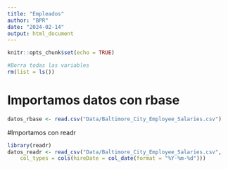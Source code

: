 ```yaml
---
title: "Empleados"
author: "BPR"
date: "2024-02-14"
output: html_document
---
```


```r
knitr::opts_chunk$set(echo = TRUE)
```

```r
#Borra todas las variables
rm(list = ls())
```

# Importamos datos con rbase
```r
datos_rbase <- read.csv("Data/Baltimore_City_Employee_Salaries.csv")
```

#Importamos con readr
```r
library(readr)
datos_readr <- read_csv("Data/Baltimore_City_Employee_Salaries.csv", 
    col_types = cols(hireDate = col_date(format = "%Y-%m-%d")))

```

